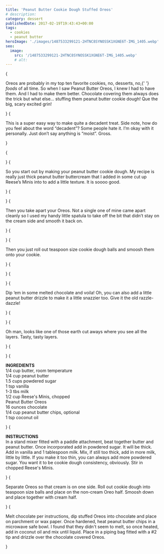 ```yaml
---
title: 'Peanut Butter Cookie Dough Stuffed Oreos'
# description:
category: dessert
publishedDate: 2017-02-19T19:43:43+00:00
tags:
  - cookies
  - peanut butter
heroImage: './images/1487533299121-2HTNC8SYNOSSK1XGNE6T-IMG_1405.webp'
seo:
  image:
    src: '/1487533299121-2HTNC8SYNOSSK1XGNE6T-IMG_1405.webp'
    # alt:
---
```



{<p>Oreos are probably in my top ten favorite cookies, no, desserts, no,{' '}
<em>foods</em> of all time. So when I saw Peanut Butter Oreos, I knew I had
to have them. And I had to make them better. Chocolate covering them always
does the trick but what else… stuffing them peanut butter cookie dough! Que
the big, scary excited grin!</p>}
{<p>This is a super easy way to make quite a decadent treat. Side note, how do
you feel about the word “decadent”? Some people hate it. I’m okay with it
personally. Just don’t say anything is “moist”. Gross.</p>}

{<p><Picture
		src={ContentImage1}
		alt="peanut butter cookie dough stuffed oreos | sarah makes stuff"
	/></p>}
{<p>So you start out by making your peanut butter cookie dough. My recipe is
really just thick peanut butter buttercream that I added in some cut up
Reese’s Minis into to add a little texture. It is soooo good.</p>}
{<p><Picture
		src={ContentImage2}
		alt="peanut butter cookie dough stuffed oreos | sarah makes stuff"
	/></p>}
{<p>Then you take apart your Oreos. Not a single one of mine came apart cleanly so
I used my handy little spatula to take off the bit that didn’t stay on the
cream side and smooth it back on.</p>}
{<p><Picture
		src={ContentImage3}
		alt="peanut butter cookie dough stuffed oreos | sarah makes stuff"
	/></p>}
{<p>Then you just roll out teaspoon size cookie dough balls and smoosh them onto
your cookie.</p>}
{<p><Picture
		src={ContentImage4}
		alt="peanut butter cookie dough stuffed oreos | sarah makes stuff"
	/></p>}
{<p><Picture
		src={ContentImage5}
		alt="peanut butter cookie dough stuffed oreos | sarah makes stuff"
	/></p>}
{<p>Dip ‘em in some melted chocolate and voila! Oh, you can also add a little
peanut butter drizzle to make it a little snazzier too. Give it the old
razzle-dazzle!</p>}
{<p><Picture
		src={ContentImage6}
		alt="peanut butter cookie dough stuffed oreos | sarah makes stuff"
	/></p>}
{<p>Oh man, looks like one of those earth cut aways where you see all the layers.
Tasty, tasty layers.</p>}
{<p><Picture
		src={ContentImage7}
		alt="peanut butter cookie dough stuffed oreos | sarah makes stuff"
	/></p>}
{<p><strong>INGREDIENTS</strong>
<br />
1/4 cup butter, room temperature
<br />
1/4 cup peanut butter
<br />
1.5 cups powdered sugar
<br />1 tsp vanilla
<br />
1-3 tbs milk
<br />
1/2 cup Reese's Minis, chopped
<br />
Peanut Butter Oreos
<br />
16 ounces chocolate
<br />
1/4 cup peanut butter chips, optional
<br />1 tsp coconut oil</p>}
{<p><strong>INSTRUCTIONS</strong>
<br />
In a stand mixer fitted with a paddle attachment, beat together butter and
peanut butter. Once incorporated add in powdered sugar. It will be thick. Add
in vanilla and 1 tablespoon milk. Mix, if still too thick, add in more milk,
little by little. If you make it too thin, you can always add more powdered
sugar. You want it to be cookie dough consistency, obviously. Stir in chopped
Reese's Minis.</p>}
{<p>Separate Oreos so that cream is on one side. Roll out cookie dough into
teaspoon size balls and place on the non-cream Oreo half. Smoosh down and
place together with cream half.</p>}
{<p>Melt chocolate per instructions, dip stuffed Oreos into chocolate and place on
parchment or wax paper. Once hardened, heat peanut butter chips in a microwave
safe bowl. I found that they didn't seem to melt, so once heated, add in
coconut oil and mix until liquid. Place in a piping bag fitted with a #2 tip
and drizzle over the chocolate covered Oreos.</p>}
